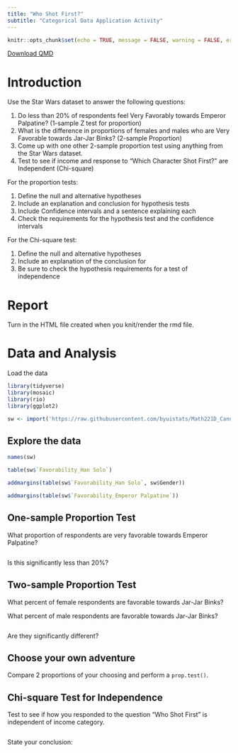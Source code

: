 ```yaml
---
title: "Who Shot First?"
subtitle: "Categorical Data Application Activity"
---
```

```r
knitr::opts_chunk$set(echo = TRUE, message = FALSE, warning = FALSE, error = TRUE)
```
<a href="../Downloads/Application_Activities/AA_Who_Shot_First_Cat_Vars.qmd" download="AA_Who_Shot_First_Cat_Vars.qmd" type="text/markdown" class="button-download">
    Download QMD
</a>


# Introduction

Use the Star Wars dataset to answer the following questions:  

1. Do less than 20% of respondents feel Very Favorably towards Emperor Palpatine?  (1-sample Z test for proportion)
2. What is the difference in proportions of females and males who are Very Favorable towards Jar-Jar Binks? (2-sample Proportion)
3. Come up with one other 2-sample proportion test using anything from the Star Wars dataset.
4. Test to see if income and response to "Which Character Shot First?" are Independent (Chi-square)


For the proportion tests:

1. Define the null and alternative hypotheses
2. Include an explanation and conclusion for hypothesis tests
3. Include Confidence intervals and a sentence explaining each
4. Check the requirements for the hypothesis test and the confidence intervals


For the Chi-square test:  

1. Define the null and alternative hypotheses
2. Include an explanation of the conclusion for 
3. Be sure to check the hypothesis requirements for a test of independence


# Report

Turn in the HTML file created when you knit/render the rmd file.  


# Data and Analysis

Load the data

```r
library(tidyverse)
library(mosaic)
library(rio)
library(ggplot2)

sw <- import('https://raw.githubusercontent.com/byuistats/Math221D_Cannon/master/Data/StarWarsData_clean.csv')

```


## Explore the data

```r

names(sw)

table(sw$`Favorability_Han Solo`)

addmargins(table(sw$`Favorability_Han Solo`, sw$Gender))

addmargins(table(sw$`Favorability_Emperor Palpatine`))

```



## One-sample Proportion Test

What proportion of respondents are very favorable towards Emperor Palpatine?

```r


```

Is this significantly less than 20%?

## Two-sample Proportion Test

What percent of female respondents are favorable towards Jar-Jar Binks?

What percent of male respondents are favorable towards Jar-Jar Binks?

```r

```

Are they significantly different?

## Choose your own adventure

Compare 2 proportions of your choosing and perform a `prop.test()`.


## Chi-square Test for Independence

Test to see if how you responded to the question "Who Shot First" is independent of income category.

```r

```

State your conclusion:


